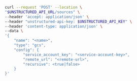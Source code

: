 ```bash curl
curl --request 'POST' --location \
"$UNSTRUCTURED_API_URL/sources" \
--header 'accept: application/json' \
--header "unstructured-api-key: $UNSTRUCTURED_API_KEY" \
--header 'content-type: application/json' \
--data \
'{
    "name": "<name>",
    "type": "gcs",
    "config": {
        "service_account_key": "<service-account-key>",
        "remote_url": "<remote-url>",
        "recursive": <true|false>
    }
}'
```